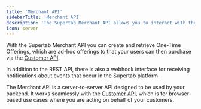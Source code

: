 ```yaml
---
title: 'Merchant API'
sidebarTitle: 'Merchant API'
description: 'The Supertab Merchant API allows you to interact with the Supertab platform server-to-server.'
icon: server
---
```


With the Supertab Merchant API you can create and retrieve One-Time Offerings, which are ad-hoc offerings to that your users can then purchase via the [Customer API](./customer-api).

In addition to the REST API, there is also a webhook interface for receiving notifications about events that occur in the Supertab platform.

The Merchant API is a server-to-server API designed to be used by your backend. It works seamlessly with the [Customer API](./customer-api), which is for browser-based use cases where you are acting on behalf of your customers.

